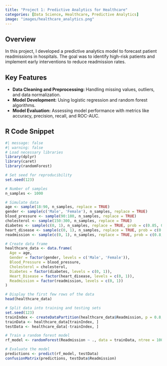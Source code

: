 ```yaml
---
title: "Project 1: Predictive Analytics for Healthcare"
categories: [Data Science, Healthcare, Predictive Analytics]
image: "images/healthcare_analytics.png"
---
```


## Overview

In this project, I developed a predictive analytics model to forecast patient readmissions in hospitals. The goal was to identify high-risk patients and implement early interventions to reduce readmission rates.

## Key Features

-   **Data Cleaning and Preprocessing:** Handling missing values, outliers, and data normalization.
-   **Model Development:** Using logistic regression and random forest algorithms.
-   **Model Evaluation:** Assessing model performance with metrics like accuracy, precision, recall, and ROC-AUC.

## R Code Snippet

```r
#| message: false
#| warning: false
# Load necessary libraries
library(dplyr)
library(caret)
library(randomForest)
```

```r
# Set seed for reproducibility
set.seed(123)

# Number of samples
n_samples <- 1000

# Simulate data
age <- sample(18:90, n_samples, replace = TRUE)
gender <- sample(c('Male', 'Female'), n_samples, replace = TRUE)
blood_pressure <- sample(90:180, n_samples, replace = TRUE)
cholesterol <- sample(150:300, n_samples, replace = TRUE)
diabetes <- sample(c(0, 1), n_samples, replace = TRUE, prob = c(0.85, 0.15))
heart_disease <- sample(c(0, 1), n_samples, replace = TRUE, prob = c(0.7, 0.3))
readmission <- sample(c(0, 1), n_samples, replace = TRUE, prob = c(0.8, 0.2))

# Create data frame
healthcare_data <- data.frame(
  Age = age,
  Gender = factor(gender, levels = c('Male', 'Female')),
  Blood_Pressure = blood_pressure,
  Cholesterol = cholesterol,
  Diabetes = factor(diabetes, levels = c(0, 1)),
  Heart_Disease = factor(heart_disease, levels = c(0, 1)),
  Readmission = factor(readmission, levels = c(0, 1))
)

# Display the first few rows of the data
head(healthcare_data)

# Split data into training and testing sets
set.seed(123)
trainIndex <- createDataPartition(healthcare_data$Readmission, p = 0.8, list = FALSE)
trainData <- healthcare_data[trainIndex, ]
testData <- healthcare_data[-trainIndex, ]

# Train a random forest model
rf_model <- randomForest(Readmission ~ ., data = trainData, ntree = 100)

# Evaluate the model
predictions <- predict(rf_model, testData)
confusionMatrix(predictions, testData$Readmission)
```
